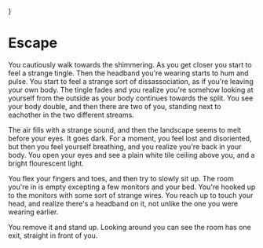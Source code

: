 }

# Escape

You cautiously walk towards the shimmering. As you get closer you start to feel
a strange tingle. Then the headband you're wearing starts to hum and pulse. You start
to feel a strange sort of dissassociation, as if you're leaving your own body.
The tingle fades and you realize you're somehow looking at yourself from the
outside as your body continues towards the split. You see your body double, and
then there are two of you, standing next to eachother in the two different
streams. 

The air fills with a strange sound, and then the landscape seems to melt before
your eyes. It goes dark. For a moment, you feel lost and disoriented, but then
you feel yourself breathing, and you realize you're back in your body. You open
your eyes and see a plain white tile ceiling above you, and a bright flourescent
light. 

You flex your fingers and toes, and then try to slowly sit up. The room you're
in is empty excepting a few monitors and your bed. You're hooked up to the
monitors with some sort of strange wires. You reach up to touch your head, and
realize there's a headband on it, not unlike the one you were wearing earlier.

You remove it and stand up. Looking around you can see the room has one exit,
straight in front of you.

